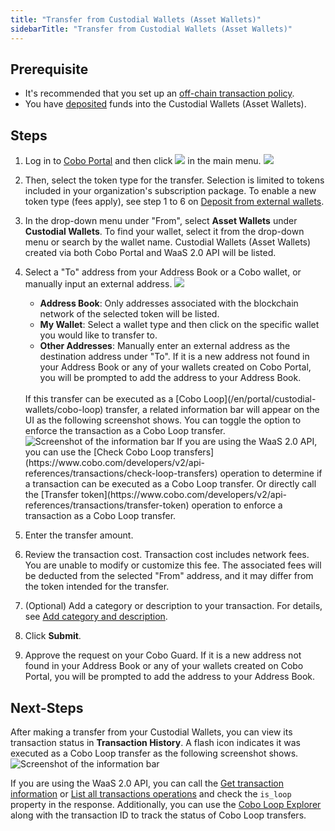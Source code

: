 ```yaml
---
title: "Transfer from Custodial Wallets (Asset Wallets)"
sidebarTitle: "Transfer from Custodial Wallets (Asset Wallets)"
---
```


## Prerequisite

- It's recommended that you set up an [off-chain transaction policy](/en/portal/risk-controls/off-chain-tx-set-transfer).
- You have [deposited](/en/portal/custodial-wallets/transfers) funds into the Custodial Wallets (Asset Wallets).

## Steps

1. Log in to [Cobo Portal](https://portal.cobo.com/login) and then click <img src="/en/images/transfers/transfer-button.svg" className="icon"></img> in the main menu.
    <img src="/en/images/transfers/transfer-button-location.png" className="screenshot_modal"/>

2. Then, select the token type for the transfer. Selection is limited to tokens included in your organization's subscription package. To enable a new token type (fees apply), see step 1 to 6 on [Deposit from external wallets](/en/portal/mpc-wallets/ocw/transfers#deposit-from-external-wallets).
3. In the drop-down menu under "From", select **Asset Wallets** under **Custodial Wallets**.
    To find your wallet, select it from the drop-down menu or search by the wallet name. Custodial Wallets (Asset Wallets) created via both Cobo Portal and WaaS 2.0 API will be listed.
4. Select a "To" address from your Address Book or a Cobo wallet, or manually input an external address.
    <img src="/en/images/transfers/to-address.png" className="screenshot_modal"/>
    - **Address Book**: Only addresses associated with the blockchain network of the selected token will be listed.
    - **My Wallet**: Select a wallet type and then click on the specific wallet you would like to transfer to.
    - **Other Addresses**: Manually enter an external address as the destination address under "To". If it is a new address not found in your Address Book or any of your wallets created on Cobo Portal, you will be prompted to add the address to your Address Book.
    <br />
    If this transfer can be executed as a [Cobo Loop](/en/portal/custodial-wallets/cobo-loop) transfer, a related information bar will appear on the UI as the following screenshot shows. You can toggle the option to enforce the transaction as a Cobo Loop transfer.
    <img src="/en/images/transfers/loop_info_bar.png" className="screenshot_full_screen" alt="Screenshot of the information bar" />
    <Info>If you are using the WaaS 2.0 API, you can use the [Check Cobo Loop transfers](https://www.cobo.com/developers/v2/api-references/transactions/check-loop-transfers) operation to determine if a transaction can be executed as a Cobo Loop transfer. Or directly call the [Transfer token](https://www.cobo.com/developers/v2/api-references/transactions/transfer-token) operation to enforce a transaction as a Cobo Loop transfer.</Info>
5. Enter the transfer amount.
6. Review the transaction cost. Transaction cost includes network fees. You are unable to modify or customize this fee. The associated fees will be deducted from the selected  "From" address, and it may differ from the token intended for the transfer.
7. (Optional) Add a category or description to your transaction. For details, see [Add category and description](/en/portal/transfers/add-category).
8. Click **Submit**.
9. Approve the request on your Cobo Guard. If it is a new address not found in your Address Book or any of your wallets created on Cobo Portal, you will be prompted to add the address to your Address Book.

## Next-Steps

After making a transfer from your Custodial Wallets, you can view its transaction status in **Transaction History**. A flash icon indicates it was executed as a Cobo Loop transfer as the following screenshot shows.
<img src="/en/images/transfers/loop_history.png" className="screenshot_full_screen" alt="Screenshot of the information bar" />

If you are using the WaaS 2.0 API, you can call the [Get transaction information](https://www.cobo.com/developers/v2/api-references/transactions/get-transaction-information) or [List all transactions operations](https://www.cobo.com/developers/v2/api-references/transactions/list-all-transactions) and check the `is_loop` property in the response. 
Additionally, you can use the [Cobo Loop Explorer](https://loop.top/) along with the transaction ID to track the status of Cobo Loop transfers.
